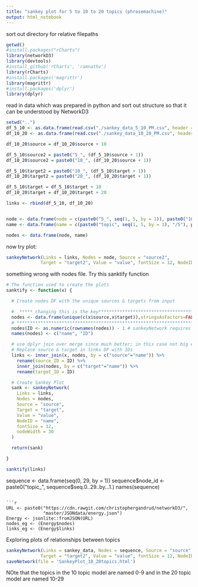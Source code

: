 ```yaml
---
title: "sankey plot for 5 to 10 to 20 topics (phrasemachine)"
output: html_notebook
---
```

sort out directory for relative filepaths
```r
getwd()
#install.packages("rCharts")
library(networkD3)
library(devtools)
#install_github('rCharts', 'ramnathv')
library(rCharts)
#install.packages('magrittr')
library(magrittr)
#install.packages('dplyr')
library(dplyr)

```
read in data which was prepared in python and sort out structure so that it can be understood by NetworkD3
```r
setwd("..")
df_5_10 <- as.data.frame(read.csv("./sankey_data_5_10_PM.csv", header = TRUE))
df_10_20 <- as.data.frame(read.csv("./sankey_data_10_20_PM.csv", header = TRUE))

df_10_20$source = df_10_20$source + 10

df_5_10$source2 = paste0("5_", (df_5_10$source + 1))
df_10_20$source2 = paste0("10_", (df_10_20$source + 1))

df_5_10$target2 = paste0("10_", (df_5_10$target + 1))
df_10_20$target2 = paste0("20_", (df_10_20$target + 1))

df_5_10$target = df_5_10$target + 10
df_10_20$target = df_10_20$target + 20

links <- rbind(df_5_10, df_10_20)


node <- data.frame(node = c(paste0("5_", seq(1, 5, by = 1)), paste0("10_", seq(1, 10, by = 1)), paste0("20_", seq(1, 20, by = 1))))
name <- data.frame(name = c(paste0("topic", seq(1, 5, by = 1), "/5"), paste0("topic", seq(1, 10, by = 1), "/10"), paste0("topic", seq(1, 20, by = 1), "/20")))

nodes <- data.frame(node, name)

```

now try plot:

```r
sankeyNetwork(Links = links, Nodes = node, Source = "source2",
             Target = "target2", Value = "value", fontSize = 12, NodeID = "node", nodeWidth = 30) 
```

something wrong with nodes file. Try this sanktify function
```r

# The function used to create the plots
sanktify <- function(x) {

  # Create nodes DF with the unique sources & targets from input

  #  ***** changing this is the key***********************************************************
  nodes <- data.frame(unique(c(x$source,x$target)),stringsAsFactors=FALSE)
  # ************************************************************************************************
  nodes$ID <- as.numeric(rownames(nodes)) - 1 # sankeyNetwork requires IDs to be zero-indexed
  names(nodes) <- c("name", "ID")

  # use dplyr join over merge since much better; in this case not big enough to matter
  # Replace source & target in links DF with IDs
  links <- inner_join(x, nodes, by = c("source"="name")) %>%
    rename(source_ID = ID) %>%
    inner_join(nodes, by = c("target"="name")) %>%
    rename(target_ID = ID) 

  # Create Sankey Plot
  sank <- sankeyNetwork(
    Links = links,
    Nodes = nodes,
    Source = "source",
    Target = "target",
    Value = "value",
    NodeID = "name",
    fontSize = 12,
    nodeWidth = 30
  )

  return(sank)

}

sanktify(links)
```





sequence <- data.frame(seq(0, 29, by = 1))
sequence$node_id <- paste0("topic_", sequence$seq.0..29..by...1.)
names(sequence)
```

```r
URL <- paste0("https://cdn.rawgit.com/christophergandrud/networkD3/",
              "master/JSONdata/energy.json")
Energy <- jsonlite::fromJSON(URL)
nodes_eg <- (Energy$nodes)
links_eg <- (Energy$links)
```

Exploring plots of relationships between topics

```r

sankeyNetwork(Links = sankey_data, Nodes = sequence, Source = "source",
             Target = "target2", Value = "value", fontSize = 12, NodeID = "node_id", nodeWidth = 30) %>%
saveNetwork(file = 'SankeyPlot_10_20topics.html')
```

NOte that the topics in the 10 topic model are named 0-9 and in the 20 topic model are named 10-29
